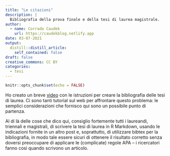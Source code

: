 ```yaml
---
title: "Le citazioni"
description: |
  Bibliografia della prova finale e della tesi di laurea magistrale.
author:
  - name: Corrado Caudek
    url: https://caudekblog.netlify.app
date: 03-07-2021
output:
  distill::distill_article:
    self_contained: false
draft: false
creative_commons: CC BY
categories:
  - tesi
---
```



```r
knitr::opts_chunk$set(echo = FALSE)
```

Ho creato un breve [video](https://drive.google.com/file/d/1PAXPIRlzUhoUhX5Lips0Ttcj-kmGBb1-/view?usp=sharing) con le istruzioni per creare la bibliografia delle tesi di laurea. Ci sono tanti tutorial sul web per affrontare questo problema: le semplici considerazioni che fornisco qui sono un possibile punto di partenza. 

Al di là delle cose che dico qui, consiglio fortemente tutti i laureandi, triennali e magistrali, di scrivere la tesi di laurea in R Markdown, usando le indicazioni fornite in un altro post e, soprattutto, di utilizzare bibtex per la bibliografia, in modo tale essere sicuri di ottenere il risultato corretto senza doversi preoccupare di applicare le (complicate) regole APA -- i ricercatori fanno così quando scrivono un articolo.

